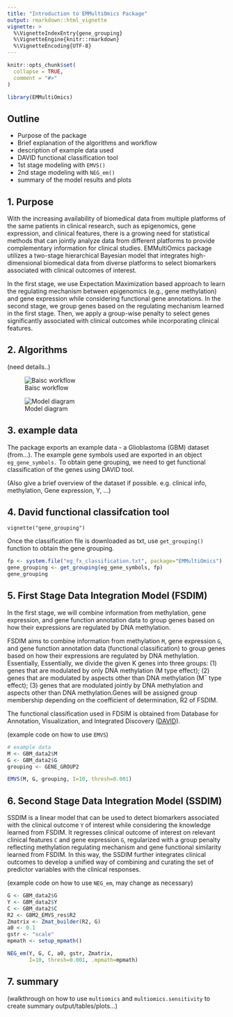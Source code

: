 ```yaml
---
title: "Introduction to EMMultiOmics Package"
output: rmarkdown::html_vignette
vignette: >
  %\VignetteIndexEntry{gene_grouping}
  %\VignetteEngine{knitr::rmarkdown}
  %\VignetteEncoding{UTF-8}
---
```


```r
knitr::opts_chunk$set(
  collapse = TRUE,
  comment = "#>"
)
```

```r
library(EMMultiOmics)
```

## Outline

- Purpose of the package
- Brief explanation of the algorithms and workflow
- description of example data used
- DAVID functional classification tool
- 1st stage modeling with `EMVS()`
- 2nd stage modeling with `NEG_em()`
- summary of the model results and plots

## 1. Purpose

With the increasing availability of biomedical data from multiple platforms of the same patients in clinical research, such as epigenomics, gene expression, and clinical features, there is a growing need for statistical methods that can jointly analyze data from different platforms to provide complementary information for clinical studies. EMMultiOmics package utilizes a two-stage hierarchical Bayesian model that integrates high-dimensional biomedical data from diverse platforms to select biomarkers associated with clinical outcomes of interest.

In the first stage, we use Expectation Maximization based approach to learn the regulating mechanism between epigenomics (e.g., gene methylation) and gene expression while considering functional gene annotations. In the second stage, we group genes based on the regulating mechanism learned in the first stage. Then, we apply a group-wise penalty to select genes significantly associated with clinical outcomes while incorporating clinical features. 

## 2. Algorithms

(need details..)

![Baisc workflow](../inst/img/workflow.png)

![Model diagram](../inst/img/model_diagram.png)

## 3. example data

The package exports an example data - a Glioblastoma (GBM) dataset (from...). The example gene symbols used are exported in an object `eg_gene_symbols.` To obtain gene grouping, we need to get functional classification of the genes using DAVID tool.

(Also give a brief overview of the dataset if possible. e.g. clinical info, methylation, Gene expression, Y, ...)

## 4. David functional classifcation tool

`vignette("gene_grouping")`

Once the classification file is downloaded as txt, use `get_grouping()` function to obtain the gene grouping.

```r
fp <- system.file("eg_fx_classification.txt", package="EMMultiOmics")
gene_grouping <- get_grouping(eg_gene_symbols, fp)
gene_grouping
```

## 5. First Stage Data Integration Model (FSDIM)

In the first stage, we will combine information from methylation, gene expression, and gene
function annotation data to group genes based on how their expressions are regulated by DNA
methylation.

FSDIM aims to combine information from methylation `M`, gene expression `G`, and gene function annotation data (functional classification) to group genes based on how their expressions are regulated by DNA methylation. Essentially, Essentially, we divide the given K genes into three groups: (1) genes that are modulated by only DNA methylation (M type effect); (2) genes that are modulated by aspects other than DNA methylation (M¯ type effect); (3) genes that are modulated jointly by DNA methylation and aspects other than DNA methylation.Genes will be assigned group membership depending on the coefficient of determination, R2 of FSDIM.

The functional classification used in FDSIM is obtained from Database for Annotation, Visualization, and Integrated Discovery ([DAVID](https://david.ncifcrf.gov)). 

(example code on how to use `EMVS`)
```r
# example data
M <- GBM_data2$M
G <- GBM_data2$G
grouping <- GENE_GROUP2

EMVS(M, G, grouping, I=10, thresh=0.001)
```


## 6. Second Stage Data Integration Model (SSDIM)

SSDIM is a linear model that can be used to detect biomarkers associated with the clinical outcome `Y` of interest while considering the knowledge learned from FSDIM. It regresses clinical outcome of interest on relevant clinical features `C` and gene expression `G`, regularized with a group penalty reflecting methylation regulating mechanism and gene functional similarity learned from FSDIM. In this way, the SSDIM further integrates clinical outcomes to develop a unified way of combining and curating the set of predictor variables with the clinical responses.

(example code on how to use `NEG_em`, may change as necessary)
```r
G <- GBM_data2$G
Y <- GBM_data2$Y
C <- GBM_data2$C
R2 <- GBM2_EMVS_res$R2
Zmatrix <- Zmat_builder(R2, G)
a0 <- 0.1
gstr <- "scale"
mpmath <- setup_mpmath()

NEG_em(Y, G, C, a0, gstr, Zmatrix,
       I=10, thresh=0.001, .mpmath=mpmath)
```

## 7. summary

(walkthrough on how to use `multiomics` and `multiomics.sensitivity` to create summary output/tables/plots...)


